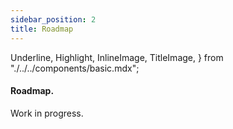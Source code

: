 ```yaml
---
sidebar_position: 2
title: Roadmap
---
```

  Underline,
  Highlight,
  InlineImage,
  TitleImage,
} from "./../../components/basic.mdx";

#### Roadmap.

<Underline />

Work in progress.
